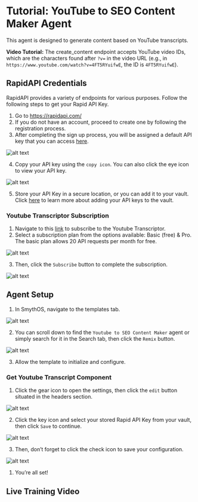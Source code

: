# Tutorial: YouTube to SEO Content Maker Agent

This agent is designed to  generate content based on YouTube transcripts.

**Video Tutorial:** The create_content endpoint accepts YouTube video IDs, which are the characters found after `?v=` in the video URL (e.g., in `https://www.youtube.com/watch?v=4FT5RYuifwE`, the ID is `4FT5RYuifwE`).

<Youtube videoId="DAMe6I9nZZ8" title="SmythOS - YouTube to SEO Content Maker Agent" />

## RapidAPI Credentials

RapidAPI provides a variety of endpoints for various purposes. Follow the following steps to get your Rapid API Key.

1. Go to https://rapidapi.com/
2. If you do not have an account, proceed to create one by following the registration process.
3. After completing the sign up process, you will be assigned a default API key that you can access [here](https://rapidapi.com/developer/apps). 

<Image src="/docs/img/youtube_to_seo_content_maker_agent/1.png" alt="alt text" />

4. Copy your API key using the `copy icon`. You can also click the eye icon to view your API key. 

<Image src="/docs/img/youtube_to_seo_content_maker_agent/2.png" alt="alt text" />

5. Store your API Key in a secure location, or you can add it to your vault. Click [here](https://app.smythos.com/doc/#/vault/keysManagement?id=keys) to learn more about adding your API keys to the vault.

### Youtube Transcriptor Subscription

1. Navigate to this [link](https://rapidapi.com/benrhzala90/api/youtube-transcriptor) to subscribe to the Youtube Transcriptor.
2. Select a subscription plan from the options available: Basic (free) & Pro. The basic plan allows 20 API requests per month for free. 

<Image src="/docs/img/youtube_to_seo_content_maker_agent/3.png" alt="alt text" />

3. Then, click the `Subscribe` button to complete the subscription.

<Image src="/docs/img/youtube_to_seo_content_maker_agent/4.png" alt="alt text" />

## Agent Setup

1. In SmythOS, navigate to the templates tab.

<Image src="/docs/img/youtube_to_seo_content_maker_agent/5.png" alt="alt text" />

2. You can scroll down to find the `Youtube to SEO Content Maker` agent or simply search for it in the Search tab, then click the `Remix` button.

<Image src="/docs/img/youtube_to_seo_content_maker_agent/6.png" alt="alt text" />

3. Allow the template to initialize and configure. 

### Get Youtube Transcript Component

1. Click the gear icon to open the settings, then click the `edit` button situated in the headers section.

<Image src="/docs/img/youtube_to_seo_content_maker_agent/7.png" alt="alt text" />

2. Click the key icon and select your stored Rapid API Key from your vault, then click `Save` to continue.

<Image src="/docs/img/youtube_to_seo_content_maker_agent/8.png" alt="alt text" />

3. Then, don’t forget to click the check icon to save your configuration.

<Image src="/docs/img/youtube_to_seo_content_maker_agent/9.png" alt="alt text" />

1. You’re all set!

## Live Training Video

<Youtube videoId="BGwWQHuvh9M" title="SmythOS - YouTube to SEO Content Maker Live Training" />